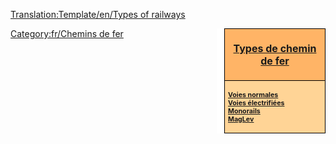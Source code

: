 [[Translation:Template/en/Types of railways]]
<noinclude></noinclude><div style="float:right; padding-left:12px; background:#ffffff;">
<div style="width:150px; border:1px solid #000000; background:#ffb466; padding:5px; -moz-border-radius-topleft:5px; -moz-border-radius-topright:5px; font-size: 12pt;">
<center><strong><font size="3">[[fr/Manual/Types de chemin de fer|Types de chemin de fer]]</font></strong></center>
</div>
<div style="width:150px;  border:1px solid black; border-top-width: 0px; background:#ffd496; padding:5px; -moz-border-radius-bottomleft:5px; -moz-border-radius-bottomright:8px; font-size: 8pt;">
<strong>
[[fr/Manual/Lignes ferroviaires|Voies normales]]<br/>
[[fr/Manual/Chemin de fer électrifié|Voies électrifiées]]<br/>
[[fr/Manual/Base Set/Monorail|Monorails]]<br/>
[[fr/Manual/Base Set/MagLev|MagLev]]
</strong>
</div>
</div>
<includeonly>[[Category:fr/Chemins de fer]]</includeonly>